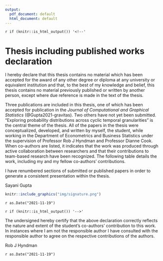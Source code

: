 ```yaml
---
output:
  pdf_document: default
  html_document: default
---
```

`r if (knitr::is_html_output()) '<!--'` 

\newpage

# Thesis including published works declaration {-#ch-declare}

I hereby declare that this thesis contains no material which has been accepted for the award of any other degree or diploma at any university or equivalent institution and that, to the best of my knowledge and belief, this thesis contains no material previously published or written by another person, except where due reference is made in the text of the thesis. 

Three publications are included in this thesis, one of which has been accepted for publication in the _Journal of Computational and Graphical Statistics_ (@Gupta2021-gravitas). Two others have not yet been submitted. "Exploring probability distributions across cyclic temporal granularities" is the central theme of the thesis. All of the papers in the thesis were conceptualized, developed, and written by myself, the student, while working in the Department of Econometrics and Business Statistics under the supervision of Professor Rob J Hyndman and Professor Dianne Cook. When co-authors are listed, it indicates that the work was produced through active collaboration between researchers and that their contributions to team-based research have been recognized. The following table details the work, including my and my fellow co-authors' contributions.

\begin{table}
\centering\footnotesize\tabcolsep=0.12cm
\begin{tabular}{|p{1cm}|p{2cm}|p{1.5cm}|p{3.5cm}|p{3.5cm}|p{1.5cm}|}
\hline
\RaggedRight\textbf{Thesis Chapter}  & \RaggedRight\textbf{Publication Title}  & \RaggedRight\textbf{Status (published, in press, accepted or returned for revision)}  & \RaggedRight\textbf{Nature and} {\%} \RaggedRight\textbf{of student contribution} & \RaggedRight\textbf{Co-author name(s) Nature and} {\%} \RaggedRight\textbf{of Co-author’s contribution} & \RaggedRight\textbf{Co-author(s), Monash student Y/N} \\ \hline
2 & Visualizing probability distributions across bivariate cyclic temporal granularities & Published & 70\%. Concept, methodology development, writing first draft and software development & (1) Rob J Hyndman, Concept, methodology and software development, writing 12\% (2) Dianne Cook, Concept, methodology and software development, writing 12\% (3) Antony Unwin, Concept and software development 6\% & \multicolumn{1}{c|}{N} \\
\hline
\end{tabular}
\end{table}


I have renumbered sections of submitted or published papers in order to generate a consistent presentation within the thesis.

\textbf{Student name:} Sayani Gupta

\textbf{Student signature:}

```r
knitr::include_graphics("img/signature.png")
```


<!-- eval = file.exists("img/signature.png") -->

\textbf{Date:} `r as.Date("2021-11-19")`

`r if (knitr::is_html_output()) '-->'`


\vspace{2em}
\noindent
The undersigned hereby certify that the above declaration correctly reflects the nature and extent of the student's co-authors' contribution to this work.
In instances where I am not the responsible author I have consulted with the responsible author to agree on the respective contributions of the authors.



\textbf{Main Supervisor name:} Rob J Hyndman

\textbf{Main Supervisor signature:}

\textbf{Date:} `r as.Date("2021-11-19")`

	